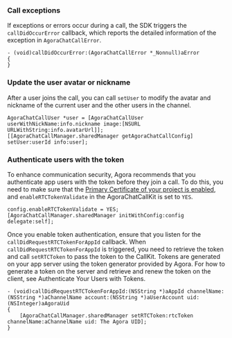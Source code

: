 <PlatformWrapper platform="ios">

### Call exceptions

If exceptions or errors occur during a call, the SDK triggers the `callDidOccurError` callback, which reports the detailed information of the exception in `AgoraChatCallError`. 

```objc
- (void)callDidOccurError:(AgoraChatCallError *_Nonnull)aError
{
}
```

### Update the user avatar or nickname

After a user joins the call, you can call `setUser` to modify the avatar and nickname of the current user and the other users in the channel. 

```objc
AgoraChatCallUser *user = [AgoraChatCallUser userWithNickName:info.nickname image:[NSURL URLWithString:info.avatarUrl]];
[[AgoraChatCallManager.sharedManager getAgoraChatCallConfig] setUser:userId info:user];
```

### Authenticate users with the <Vg k="VSDK" /> token

To enhance communication security, Agora recommends that you authenticate app users with the <Vg k="VSDK" /> token before they join a call. To do this, you need to make sure that the [Primary Certificate of your project is enabled](../reference/manage-agora-account#enable-the-primary-certificate), and `enableRTCTokenValidate` in the AgoraChatCallKit is set to `YES`.

```objc
config.enableRTCTokenValidate = YES;  
[AgoraChatCallManager.sharedManager initWithConfig:config delegate:self];
```

Once you enable token authentication, ensure that you listen for the `callDidRequestRTCTokenForAppId` callback. When `callDidRequestRTCTokenForAppId` is triggered, you need to retrieve the token and call `setRTCToken` to pass the token to the CallKit. Tokens are generated on your app server using the token generator provided by Agora. For how to generate a token on the server and retrieve and renew the token on the client, see <Link to="/video-calling/develop/authentication-workflow">Authenticate Your Users with Tokens</Link>.


```objc
- (void)callDidRequestRTCTokenForAppId:(NSString *)aAppId channelName:(NSString *)aChannelName account:(NSString *)aUserAccount uid:(NSInteger)aAgoraUid
{
    [AgoraChatCallManager.sharedManager setRTCToken:rtcToken channelName:aChannelName uid: The Agora UID];
}
```

</PlatformWrapper>